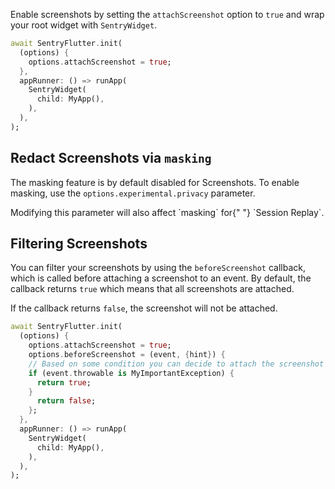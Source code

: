 Enable screenshots by setting the `attachScreenshot` option to `true` and wrap your root widget with `SentryWidget`.

```dart {3, 6-8}
await SentryFlutter.init(
  (options) {
    options.attachScreenshot = true;
  },
  appRunner: () => runApp(
    SentryWidget(
      child: MyApp(),
    ),
  ),
);
```

## Redact Screenshots via `masking`

The masking feature is by default disabled for Screenshots. To enable masking, use the `options.experimental.privacy` parameter.

<Alert level="warning">
  Modifying this parameter will also affect `masking` for{" "}
  <PlatformLink to="/session-replay/">`Session Replay`</PlatformLink>.
</Alert>

<PlatformContent includePath="replay/privacy-configuration" />

## Filtering Screenshots

You can filter your screenshots by using the `beforeScreenshot` callback, which is called before attaching a screenshot to an event. By default, the callback returns `true` which means that all screenshots are attached.

If the callback returns `false`, the screenshot will not be attached.

```dart {4-10}
await SentryFlutter.init(
  (options) {
    options.attachScreenshot = true;
    options.beforeScreenshot = (event, {hint}) {
    // Based on some condition you can decide to attach the screenshot or drop it
    if (event.throwable is MyImportantException) {
      return true;
    }
      return false;
    };
  },
  appRunner: () => runApp(
    SentryWidget(
      child: MyApp(),
    ),
  ),
);
```

